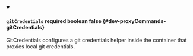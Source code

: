 
<details className="config-field" data-expandable="false" open>
<summary>

#### `gitCredentials` <span className="config-field-required" data-required="false">required</span> <span className="config-field-type">boolean</span> <span className="config-field-default">false</span> <span className="config-field-enum"></span> {#dev-proxyCommands-gitCredentials}

GitCredentials configures a git credentials helper inside the container that proxies local git credentials.

</summary>



</details>
